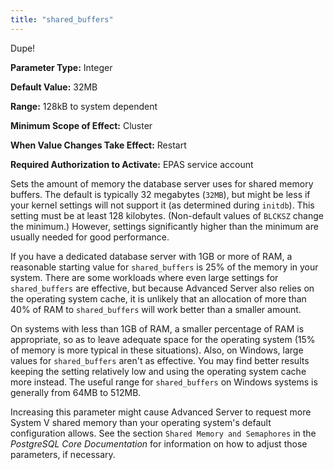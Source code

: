 ```yaml
---
title: "shared_buffers"
---
```



Dupe!

<div id="shared_buffers" class="registered_link"></div>

**Parameter Type:** Integer

**Default Value:** 32MB

**Range:** 128kB to system dependent

**Minimum Scope of Effect:** Cluster

**When Value Changes Take Effect:** Restart

**Required Authorization to Activate:** EPAS service account

Sets the amount of memory the database server uses for shared memory buffers. The default is typically 32 megabytes (`32MB`), but might be less if your kernel settings will not support it (as determined during `initdb`). This setting must be at least 128 kilobytes. (Non-default values of `BLCKSZ` change the minimum.) However, settings significantly higher than the minimum are usually needed for good performance.

If you have a dedicated database server with 1GB or more of RAM, a reasonable starting value for `shared_buffers` is 25% of the memory in your system. There are some workloads where even large settings for `shared_buffers` are effective, but because Advanced Server also relies on the operating system cache, it is unlikely that an allocation of more than 40% of RAM to `shared_buffers` will work better than a smaller amount.

On systems with less than 1GB of RAM, a smaller percentage of RAM is appropriate, so as to leave adequate space for the operating system (15% of memory is more typical in these situations). Also, on Windows, large values for `shared_buffers` aren't as effective. You may find better results keeping the setting relatively low and using the operating system cache more instead. The useful range for `shared_buffers` on Windows systems is generally from 64MB to 512MB.

Increasing this parameter might cause Advanced Server to request more System V shared memory than your operating system's default configuration allows. See the section `Shared Memory and Semaphores` in the *PostgreSQL Core Documentation* for information on how to adjust those parameters, if necessary.
